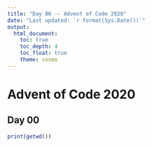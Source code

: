 ```yaml
---
title: "Day 00 -- Advent of Code 2020"
date: "Last updated: `r format(Sys.Date())`"
output: 
  html_document:
    toc: true
    toc_depth: 4
    toc_float: true
    theme: cosmo
---
```


# Advent of Code 2020

## Day 00

```r
print(getwd())
```
